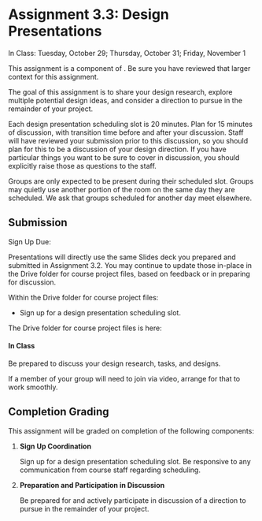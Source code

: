 
# Assignment 3.3: Design Presentations

<UnderDevelopment display={true} />

In Class: Tuesday, October 29; Thursday, October 31; Friday, November 1

This assignment is a component of <SiteLink linkKey={SiteLinks.milestone_3_top}/>.
Be sure you have reviewed that larger context for this assignment.

The goal of this assignment is to share your design research,
explore multiple potential design ideas,
and consider a direction to pursue in the remainder of your project.

Each design presentation scheduling slot is 20 minutes.
Plan for 15 minutes of discussion, with transition time before and after your discussion.
Staff will have reviewed your submission prior to this discussion,
so you should plan for this to be a discussion of your design direction.
If you have particular things you want to be sure to cover in discussion,
you should explicitly raise those as questions to the staff.

Groups are only expected to be present during their scheduled slot.
Groups may quietly use another portion of the room on the same day they are scheduled.
We ask that groups scheduled for another day meet elsewhere.

## Submission

Sign Up Due: <AssignmentDueDateTime assignmentKey={calendarData.assignments.assignment_3_2} />

Presentations will directly use the same Slides deck you prepared and submitted in Assignment 3.2.
You may continue to update those in-place in the Drive folder for course project files,
based on feedback or in preparing for discussion.

Within the Drive folder for course project files:

- Sign up for a design presentation scheduling slot.

The Drive folder for course project files is here:

<CourseDataLink linkKey={courseData.linkDriveProjectFiles} outerComponent="p"/>

#### In Class

Be prepared to discuss your design research, tasks, and designs.

If a member of your group will need to join via video, arrange for that to work smoothly.

## Completion Grading

This assignment will be graded on completion of the following components:

1. __Sign Up Coordination__

   Sign up for a design presentation scheduling slot.
   Be responsive to any communication from course staff regarding scheduling.

2. __Preparation and Participation in Discussion__

   Be prepared for and actively participate in discussion of a direction to pursue in the remainder of your project.
